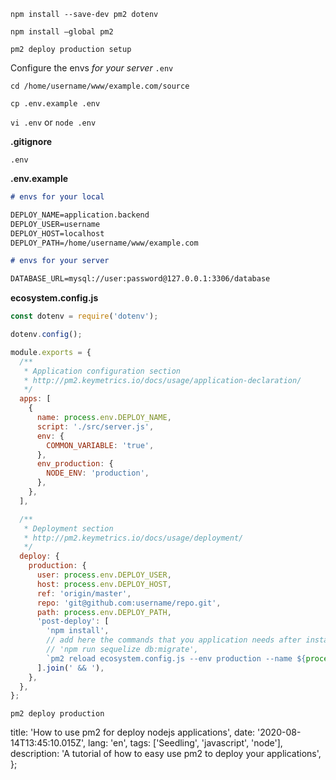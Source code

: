 `npm install --save-dev pm2 dotenv`

`npm install —global pm2`

`pm2 deploy production setup`

Configure the envs _for your server_ `.env`

`cd /home/username/www/example.com/source`

`cp .env.example .env`

`vi .env` or `node .env`

**.gitignore**

```
.env
```

**.env.example**

```markdown
# envs for your local

DEPLOY_NAME=application.backend
DEPLOY_USER=username
DEPLOY_HOST=localhost
DEPLOY_PATH=/home/username/www/example.com

# envs for your server

DATABASE_URL=mysql://user:password@127.0.0.1:3306/database
```

**ecosystem.config.js**

```javascript
const dotenv = require('dotenv');

dotenv.config();

module.exports = {
  /**
   * Application configuration section
   * http://pm2.keymetrics.io/docs/usage/application-declaration/
   */
  apps: [
    {
      name: process.env.DEPLOY_NAME,
      script: './src/server.js',
      env: {
        COMMON_VARIABLE: 'true',
      },
      env_production: {
        NODE_ENV: 'production',
      },
    },
  ],

  /**
   * Deployment section
   * http://pm2.keymetrics.io/docs/usage/deployment/
   */
  deploy: {
    production: {
      user: process.env.DEPLOY_USER,
      host: process.env.DEPLOY_HOST,
      ref: 'origin/master',
      repo: 'git@github.com:username/repo.git',
      path: process.env.DEPLOY_PATH,
      'post-deploy': [
        'npm install',
        // add here the commands that you application needs after install
        // 'npm run sequelize db:migrate',
        `pm2 reload ecosystem.config.js --env production --name ${process.env.DEPLOY_NAME}`,
      ].join(' && '),
    },
  },
};
```

`pm2 deploy production`


  title: 'How to use pm2 for deploy nodejs applications',
  date: '2020-08-14T13:45:10.015Z',
  lang: 'en',
  tags: ['Seedling', 'javascript', 'node'],
  description: 'A tutorial of how to easy use pm2 to deploy your applications',
};

